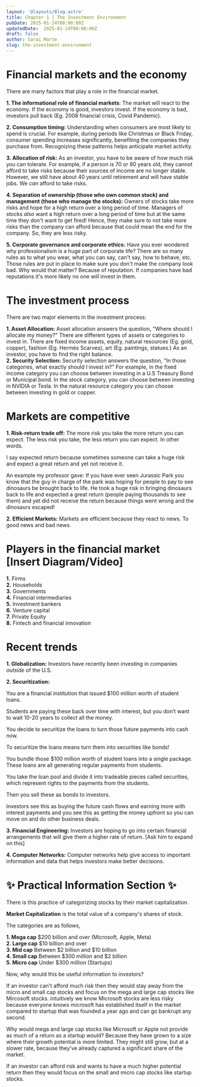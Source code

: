```yaml
---
layout: '@layouts/Blog.astro'
title: Chapter 1 | The Investment Environment
pubDate: 2025-01-24T00:00:00Z 
updatedDate:  2025-01-24T00:00:00Z 
draft: false
author: Sarai Marte
slug: the-investment-environment
---
```


# Financial markets and the economy 

There are many factors that play a role in the financial market. 

**1. The informational role of financial markets**: The market will react to the economy. If the economy is good, investors invest. If the economy is bad, investors pull back (Eg. 2008 financial crisis, Covid Pandemic). 

**2. Consumption timing:** Understanding when consumers are most likely to spend is crucial. For example, during periods like Christmas or Black Friday, consumer spending increases significantly, benefiting the companies they purchase from. Recognizing these patterns helps anticipate market activity.

**3. Allocation of risk:** As an investor, you have to be aware of how much risk you can tolerate. For example, if a person is 70 or 80 years old, they cannot afford to take risks because their sources of income are no longer stable. However, we still have about 40 years until retirement and will have stable jobs. We *can* afford to take risks.  

**4. Separation of ownership (those who own common stock) and management (those who manage the stocks):** Owners of stocks take more risks and hope for a high return over a long period of time. Managers of stocks *also* want a high return over a long period of time but at the same time they don't want to get fired! Hence, they make sure to not take more risks than the company can afford because that could mean the end for the company. So, they are less risky.

**5. Corporate governance and corporate ethics:** Have you ever wondered why professionalism is a huge part of corporate life? There are so many rules as to what you wear, what you can say, can't say, how to behave, etc. Those rules are put in place to make sure you don't make the company look bad. Why would that matter? Because of reputation. If companies have bad reputations it's more likely no one will invest in them. 

# The investment process

There are two major elements in the investment process:   

**1. Asset Allocation:** Asset allocation answers the question, "Where should I allocate my money?" There are different types of assets or categories to invest in. There are fixed income assets, equity, natural resources (Eg. gold, copper), fashion (Eg. Hermès Scarves), art (Eg. paintings, statues.) As an investor, you have to find the right balance.   
**2. Security Selection:** Security selection answers the question, "In those categories, what exactly should I invest in?" For example, in the fixed income category you can choose between investing in a U.S Treasury Bond or Municipal bond. In the stock category, you can choose between investing in NVIDIA or Tesla. In the natural resource category you can choose between investing in gold or copper.


# Markets are competitive 

**1. Risk-return trade off:** The more risk you take the more return you can expect. The less risk you take, the less return you can expect. In other words. 

I say expected return because sometimes someone can take a huge risk and expect a great return and yet not receive it. 

An example my professor gave: If you have ever seen Jurassic Park you know that the guy in charge of the park was hoping for people to pay to see dinosaurs be brought back to life. He took a huge risk in bringing dinosaurs back to life and expected a great return (people paying thousands to see them) and yet did not receive the return because things went wrong and the dinosaurs escaped!  

**2. Efficient Markets:** Markets are efficient because they react to news. To good news and bad news.

# Players in the financial market [Insert Diagram/Video]

**1.** Firms  
**2.** Households  
**3.** Governments  
**4.** Financial intermediaries   
**5.** Investment bankers  
**6.** Venture capital  
**7.** Private Equity   
**8.** Fintech and financial innovation  

# Recent trends 

**1. Globalization:** Investors have recently been investing in companies *outside* of the U.S. 

**2. Securitization:** 

You are a financial institution that issued $100 million worth of student loans. 

Students are paying these back over time with interest, but you don’t want to wait 10-20 years to collect all the money. 

You decide to securitize the loans to turn those future payments into cash now.

To securitize the loans means turn them into securities like bonds!

You bundle those $100 million worth of student loans into a single package. These loans are all generating regular payments from students.

You take the loan pool and divide it into tradeable pieces called securities, which represent rights to the payments from the students.

Then you sell these as bonds to investors. 

Investors see this as buying the future cash flows and earning more with interest payments and you see this as getting the money upfront so you can move on and do other business deals. 

**3. Financial Engineering:** Investors are hoping to go into certain financial arrangements that will give them a higher rate of return. [Ask him to expand on this]

**4. Computer Networks:** Computer networks help give access to important information and data that helps investors make better decisions. 

# ✨ Practical Information Section ✨ 

There is this practice of categorizing stocks by their market capitalization.

**Market Capitalization** is the total value of a company's shares of stock. 

The categories are as follows, 

**1. Mega cap** $200 billion and over (Microsoft, Apple, Meta)  
**2. Large cap** $10 billion and over   
**3. Mid cap** Between $2 billion and $10 billion  
**4. Small cap** Between $300 million and $2 billion  
**5. Micro cap**  Under $300 million (Startups)

Now, why would this be useful information to investors?

If an investor can't afford much risk then they would stay away from the micro and small cap stocks and focus on the mega and large cap stocks like Mircosoft stocks. intuitively we know Microsoft stocks are less risky because everyone knows microsoft has established itself in the market compared to startup that was founded a year ago and can go bankrupt any second.

Why would mega and large cap stocks like Microsoft or Apple not provide as much of a return as a startup would? Because they have grown to a size where their growth potential is more limited. They might still grow, but at a slower rate, because they’ve already captured a significant share of the market. 

If an investor can afford risk and wants to have a much higher potential return then they would focus on the small and micro cap stocks like startup stocks.   

